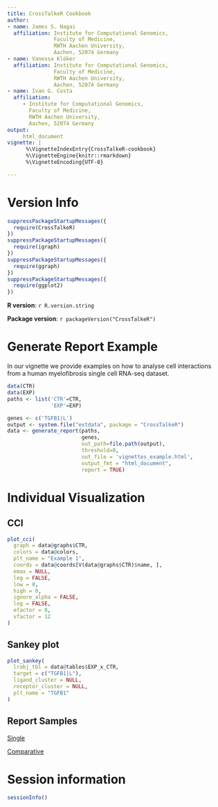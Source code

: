 ```yaml
---
title: CrossTalkeR Cookbook
author:
- name: James S. Nagai
  affiliation: Institute for Computational Genomics,
               Faculty of Medicine,
               RWTH Aachen University,
               Aachen, 52074 Germany
- name: Vanessa Klöker
  affiliation: Institute for Computational Genomics,
               Faculty of Medicine,
               RWTH Aachen University,
               Aachen, 52074 Germany
- name: Ivan G. Costa
  affiliation:
     - Institute for Computational Genomics,
       Faculty of Medicine,
       RWTH Aachen University,
       Aachen, 52074 Germany
output:
     html_document
vignette: |
      %\VignetteIndexEntry{CrossTalkeR-cookbook}
      %\VignetteEngine{knitr::rmarkdown}
      %\VignetteEncoding{UTF-8}

---
```



# Version Info
```r
suppressPackageStartupMessages({
  require(CrossTalkeR)
})
suppressPackageStartupMessages({
  require(igraph)
})
suppressPackageStartupMessages({
  require(ggraph)
})
suppressPackageStartupMessages({
  require(ggplot2)
})
```

**R version**: `r R.version.string`

**Package version**: `r packageVersion("CrossTalkeR")`

# Generate Report Example
In our vignette we provide examples on how to analyse cell interactions from a human myelofibrosis single cell RNA-seq dataset.


```r
data(CTR)
data(EXP)
paths <- list('CTR'=CTR,
              'EXP'=EXP)

genes <- c('TGFB1|L')
output <- system.file("extdata", package = "CrossTalkeR")
data <- generate_report(paths,
                        genes,
                        out_path=file.path(output),
                        threshold=0,
                        out_file = 'vignettes_example.html',
                        output_fmt = "html_document",
                        report = TRUE)
```

# Individual Visualization

## CCI
```r
plot_cci(
  graph = data@graphs$CTR,
  colors = data@colors,
  plt_name = "Example 1",
  coords = data@coords[V(data@graphs$CTR)$name, ],
  emax = NULL,
  leg = FALSE,
  low = 0,
  high = 0,
  ignore_alpha = FALSE,
  log = FALSE,
  efactor = 8,
  vfactor = 12
)
```

## Sankey plot
```r
plot_sankey(
  lrobj_tbl = data@tables$EXP_x_CTR,
  target = c("TGFB1|L"),
  ligand_cluster = NULL,
  receptor_cluster = NULL,
  plt_name = "TGFB1"
)
```

## Report Samples

[Single](Single_vignettes_example.html)

[Comparative](Comparative_vignettes_example.html)


# Session information {.unnumbered}

```r
sessionInfo()
```
